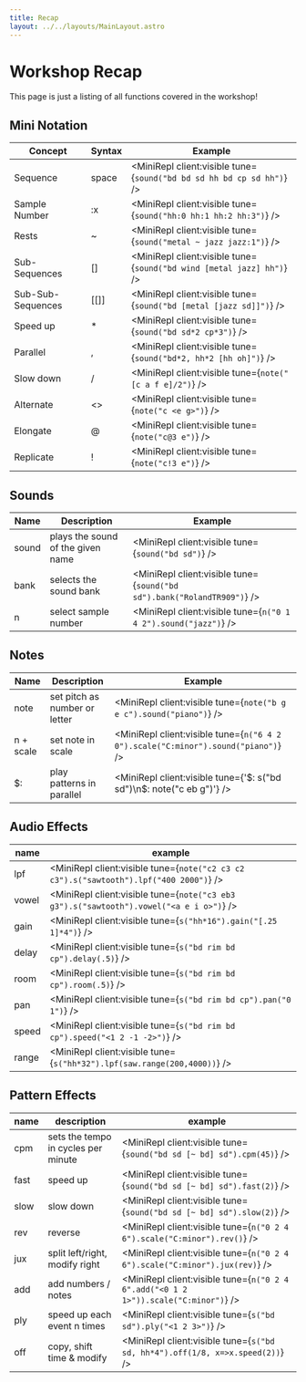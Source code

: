 ```yaml
---
title: Recap
layout: ../../layouts/MainLayout.astro
---
```



# Workshop Recap

This page is just a listing of all functions covered in the workshop!

## Mini Notation

| Concept           | Syntax   | Example                                                               |
| ----------------- | -------- | --------------------------------------------------------------------- |
| Sequence          | space    | <MiniRepl client:visible tune={`sound("bd bd sd hh bd cp sd hh")`} /> |
| Sample Number     | :x       | <MiniRepl client:visible tune={`sound("hh:0 hh:1 hh:2 hh:3")`} />     |
| Rests             | ~        | <MiniRepl client:visible tune={`sound("metal ~ jazz jazz:1")`} />     |
| Sub-Sequences     | \[\]     | <MiniRepl client:visible tune={`sound("bd wind [metal jazz] hh")`} /> |
| Sub-Sub-Sequences | \[\[\]\] | <MiniRepl client:visible tune={`sound("bd [metal [jazz sd]]")`} />    |
| Speed up          | \*       | <MiniRepl client:visible tune={`sound("bd sd*2 cp*3")`} />            |
| Parallel          | ,        | <MiniRepl client:visible tune={`sound("bd*2, hh*2 [hh oh]")`} />      |
| Slow down         | \/       | <MiniRepl client:visible tune={`note("[c a f e]/2")`} />              |
| Alternate         | \<\>     | <MiniRepl client:visible tune={`note("c <e g>")`} />                  |
| Elongate          | @        | <MiniRepl client:visible tune={`note("c@3 e")`} />                    |
| Replicate         | !        | <MiniRepl client:visible tune={`note("c!3 e")`} />                    |

## Sounds

| Name  | Description                       | Example                                                                 |
| ----- | --------------------------------- | ----------------------------------------------------------------------- |
| sound | plays the sound of the given name | <MiniRepl client:visible tune={`sound("bd sd")`} />                     |
| bank  | selects the sound bank            | <MiniRepl client:visible tune={`sound("bd sd").bank("RolandTR909")`} /> |
| n     | select sample number              | <MiniRepl client:visible tune={`n("0 1 4 2").sound("jazz")`} />         |

## Notes

| Name      | Description                   | Example                                                                           |
| --------- | ----------------------------- | --------------------------------------------------------------------------------- |
| note      | set pitch as number or letter | <MiniRepl client:visible tune={`note("b g e c").sound("piano")`} />               |
| n + scale | set note in scale             | <MiniRepl client:visible tune={`n("6 4 2 0").scale("C:minor").sound("piano")`} /> |
| $:        | play patterns in parallel     | <MiniRepl client:visible tune={'$: s("bd sd")\n$: note("c eb g")'} />             |

## Audio Effects

| name  | example                                                                                 |
| ----- | --------------------------------------------------------------------------------------- |
| lpf   | <MiniRepl client:visible tune={`note("c2 c3 c2 c3").s("sawtooth").lpf("400 2000")`} />  |
| vowel | <MiniRepl client:visible tune={`note("c3 eb3 g3").s("sawtooth").vowel("<a e i o>")`} /> |
| gain  | <MiniRepl client:visible tune={`s("hh*16").gain("[.25 1]*4")`} />                       |
| delay | <MiniRepl client:visible tune={`s("bd rim bd cp").delay(.5)`} />                        |
| room  | <MiniRepl client:visible tune={`s("bd rim bd cp").room(.5)`} />                         |
| pan   | <MiniRepl client:visible tune={`s("bd rim bd cp").pan("0 1")`} />                       |
| speed | <MiniRepl client:visible tune={`s("bd rim bd cp").speed("<1 2 -1 -2>")`} />             |
| range | <MiniRepl client:visible tune={`s("hh*32").lpf(saw.range(200,4000))`} />                |

## Pattern Effects

| name | description                         | example                                                                             |
| ---- | ----------------------------------- | ----------------------------------------------------------------------------------- |
| cpm  | sets the tempo in cycles per minute | <MiniRepl client:visible tune={`sound("bd sd [~ bd] sd").cpm(45)`} />               |
| fast | speed up                            | <MiniRepl client:visible tune={`sound("bd sd [~ bd] sd").fast(2)`} />               |
| slow | slow down                           | <MiniRepl client:visible tune={`sound("bd sd [~ bd] sd").slow(2)`} />               |
| rev  | reverse                             | <MiniRepl client:visible tune={`n("0 2 4 6").scale("C:minor").rev()`} />            |
| jux  | split left/right, modify right      | <MiniRepl client:visible tune={`n("0 2 4 6").scale("C:minor").jux(rev)`} />         |
| add  | add numbers / notes                 | <MiniRepl client:visible tune={`n("0 2 4 6".add("<0 1 2 1>")).scale("C:minor")`} /> |
| ply  | speed up each event n times         | <MiniRepl client:visible tune={`s("bd sd").ply("<1 2 3>")`} />                      |
| off  | copy, shift time & modify           | <MiniRepl client:visible tune={`s("bd sd, hh*4").off(1/8, x=>x.speed(2))`} />       |
